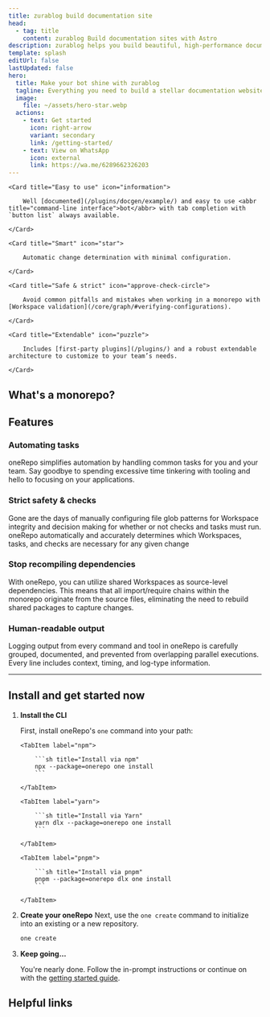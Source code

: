```yaml
---
title: zurablog build documentation site
head:
  - tag: title
    content: zurablog Build documentation sites with Astro
description: zurablog helps you build beautiful, high-performance documentation bot whatsapp 
template: splash
editUrl: false
lastUpdated: false
hero:
  title: Make your bot shine with zurablog
  tagline: Everything you need to build a stellar documentation website. Fast, accessible, and easy-to-use.
  image:
    file: ~/assets/hero-star.webp
  actions:
    - text: Get started
      icon: right-arrow
      variant: secondary
      link: /getting-started/
    - text: View on WhatsApp
      icon: external
      link: https://wa.me/6289662326203
---
```



<CardGrid stagger>

    <Card title="Easy to use" icon="information">

    	Well [documented](/plugins/docgen/example/) and easy to use <abbr title="command-line interface">bot</abbr> with tab completion with `button list` always available.

    </Card>

    <Card title="Smart" icon="star">

    	Automatic change determination with minimal configuration.

    </Card>

    <Card title="Safe & strict" icon="approve-check-circle">

    	Avoid common pitfalls and mistakes when working in a monorepo with [Workspace validation](/core/graph/#verifying-configurations).

    </Card>

    <Card title="Extendable" icon="puzzle">

    	Includes [first-party plugins](/plugins/) and a robust extendable architecture to customize to your team’s needs.

    </Card>

</CardGrid>

## What's a monorepo?

<LinkCard
	title="Monorepo primer"
	description="Refresh your knowledge on why a monorepo may be right for you"
	href="/concepts/primer/"
/>

## Features

### <Icon name="rocket" /> Automating tasks

oneRepo simplifies automation by handling common tasks for you and your team. Say goodbye to spending excessive time tinkering with tooling and hello to focusing on your applications.

### <Icon name="approve-check-circle" /> Strict safety & checks

Gone are the days of manually configuring file glob patterns for Workspace integrity and decision making for whether or not checks and tasks must run. oneRepo automatically and accurately determines which Workspaces, tasks, and checks are necessary for any given change

### <Icon name="puzzle" /> Stop recompiling dependencies

With oneRepo, you can utilize shared Workspaces as source-level dependencies. This means that all import/require chains within the monorepo originate from the source files, eliminating the need to rebuild shared packages to capture changes.

### <Icon name="list-format" /> Human-readable output

Logging output from every command and tool in oneRepo is carefully grouped, documented, and prevented from overlapping parallel executions. Every line includes context, timing, and log-type information.

---

<LinkCard
	title="Full feature list"
	href="/concepts/why-onerepo/#features"
	description="oneRepo is full of a ton of features focused on speed and safety. We haven’t even scratched the surface!"
	icon="rocket"
/>

## Install and get started now

<Steps>

1.  **Install the CLI**

    First, install oneRepo's `one` command into your path:

    <Tabs group="pkgmanager">

        <TabItem label="npm">

        	```sh title="Install via npm"
        	npx --package=onerepo one install
        	```

        </TabItem>

        <TabItem label="yarn">

        	```sh title="Install via Yarn"
        	yarn dlx --package=onerepo one install
        	```

        </TabItem>

        <TabItem label="pnpm">

        	```sh title="Install via pnpm"
        	pnpm --package=onerepo dlx one install
        	```

        </TabItem>

    </Tabs>

1.  **Create your oneRepo**
    Next, use the `one create` command to initialize into an existing or a new repository.

    ```sh title="Initialize oneRepo in a new or existing repository"
    one create
    ```

1.  **Keep going…**

    You're nearly done. Follow the in-prompt instructions or continue on with the [getting started guide](/docs/getting-started/).

</Steps>

## Helpful links

<CardGrid>
	<LinkCard title="Configuration" href="/docs/config/" />
	<LinkCard title="Custom commands" href="/docs/commands/" />
	<LinkCard title="Changelog" href="/changelogs/" />
	<LinkCard title="GitHub" href="https://github.com/paularmstrong/onerepo" />
</CardGrid>
